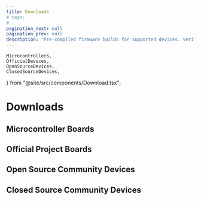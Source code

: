 ```yaml
---
title: Downloads
# tags:
# -
pagination_next: null
pagination_prev: null
description: "Pre-compiled firmware builds for supported devices. Verify that a firmware build (.uf2) is compatible with your device before flashing."
---
```


	Microcontrollers,
	OfficialDevices,
	OpenSourceDevices,
	ClosedSourceDevices,
} from "@site/src/components/Download.tsx";

# Downloads

## Microcontroller Boards

<Microcontrollers />

## Official Project Boards

<OfficialDevices />

## Open Source Community Devices

<OpenSourceDevices />

## Closed Source Community Devices

<ClosedSourceDevices />